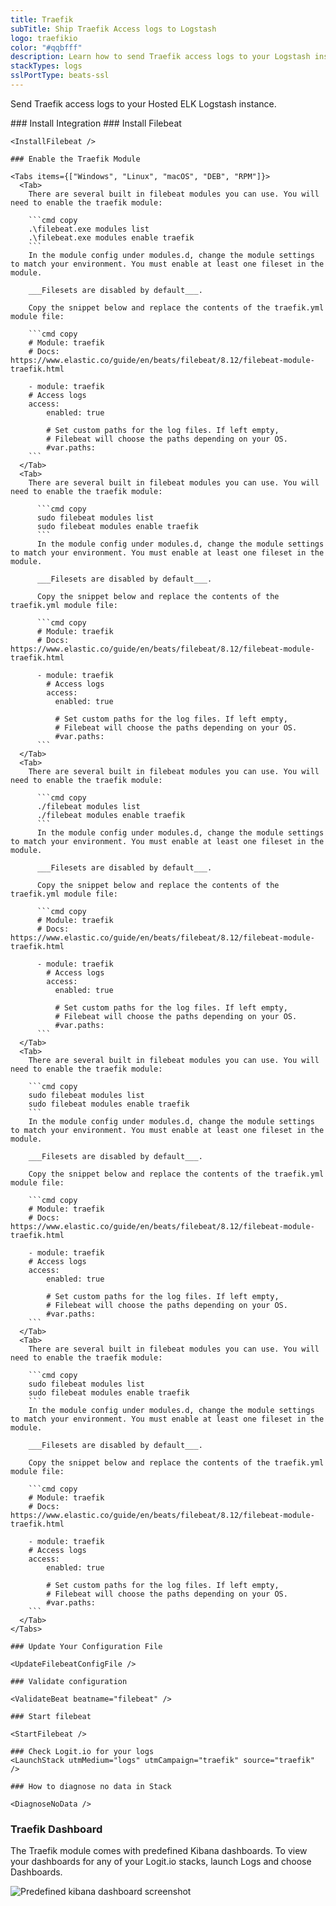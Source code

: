 ```yaml
---
title: Traefik
subTitle: Ship Traefik Access logs to Logstash
logo: traefikio
color: "#qqbfff"
description: Learn how to send Traefik access logs to your Logstash instance using our configuration examples - Ship over 100 log data types easily with Logit.io
stackTypes: logs
sslPortType: beats-ssl
---
```


Send Traefik access logs to your Hosted ELK Logstash instance.

<Steps>
  ### Install Integration
  <InstallIntegration/>
    ### Install Filebeat

    <InstallFilebeat />

    ### Enable the Traefik Module

    <Tabs items={["Windows", "Linux", "macOS", "DEB", "RPM"]}>
      <Tab>
        There are several built in filebeat modules you can use. You will need to enable the traefik module:

        ```cmd copy
        .\filebeat.exe modules list
        .\filebeat.exe modules enable traefik
        ```
        In the module config under modules.d, change the module settings to match your environment. You must enable at least one fileset in the module. 
        
        ___Filesets are disabled by default___.

        Copy the snippet below and replace the contents of the traefik.yml module file:

        ```cmd copy
        # Module: traefik
        # Docs: https://www.elastic.co/guide/en/beats/filebeat/8.12/filebeat-module-traefik.html

        - module: traefik
        # Access logs
        access:
            enabled: true

            # Set custom paths for the log files. If left empty,
            # Filebeat will choose the paths depending on your OS.
            #var.paths:
        ```
      </Tab>
      <Tab>
        There are several built in filebeat modules you can use. You will need to enable the traefik module:

          ```cmd copy
          sudo filebeat modules list
          sudo filebeat modules enable traefik
          ```
          In the module config under modules.d, change the module settings to match your environment. You must enable at least one fileset in the module. 
          
          ___Filesets are disabled by default___.

          Copy the snippet below and replace the contents of the traefik.yml module file:

          ```cmd copy
          # Module: traefik
          # Docs: https://www.elastic.co/guide/en/beats/filebeat/8.12/filebeat-module-traefik.html

          - module: traefik
            # Access logs
            access:
              enabled: true

              # Set custom paths for the log files. If left empty,
              # Filebeat will choose the paths depending on your OS.
              #var.paths:
          ```
      </Tab>
      <Tab>
        There are several built in filebeat modules you can use. You will need to enable the traefik module:

          ```cmd copy
          ./filebeat modules list
          ./filebeat modules enable traefik
          ```
          In the module config under modules.d, change the module settings to match your environment. You must enable at least one fileset in the module. 
          
          ___Filesets are disabled by default___.

          Copy the snippet below and replace the contents of the traefik.yml module file:

          ```cmd copy
          # Module: traefik
          # Docs: https://www.elastic.co/guide/en/beats/filebeat/8.12/filebeat-module-traefik.html

          - module: traefik
            # Access logs
            access:
              enabled: true

              # Set custom paths for the log files. If left empty,
              # Filebeat will choose the paths depending on your OS.
              #var.paths:
          ```
      </Tab>
      <Tab>
        There are several built in filebeat modules you can use. You will need to enable the traefik module:

        ```cmd copy
        sudo filebeat modules list
        sudo filebeat modules enable traefik
        ```
        In the module config under modules.d, change the module settings to match your environment. You must enable at least one fileset in the module. 
        
        ___Filesets are disabled by default___.

        Copy the snippet below and replace the contents of the traefik.yml module file:

        ```cmd copy
        # Module: traefik
        # Docs: https://www.elastic.co/guide/en/beats/filebeat/8.12/filebeat-module-traefik.html

        - module: traefik
        # Access logs
        access:
            enabled: true

            # Set custom paths for the log files. If left empty,
            # Filebeat will choose the paths depending on your OS.
            #var.paths:
        ```
      </Tab>
      <Tab>
        There are several built in filebeat modules you can use. You will need to enable the traefik module:

        ```cmd copy
        sudo filebeat modules list
        sudo filebeat modules enable traefik
        ```
        In the module config under modules.d, change the module settings to match your environment. You must enable at least one fileset in the module. 
        
        ___Filesets are disabled by default___.
        
        Copy the snippet below and replace the contents of the traefik.yml module file:

        ```cmd copy
        # Module: traefik
        # Docs: https://www.elastic.co/guide/en/beats/filebeat/8.12/filebeat-module-traefik.html

        - module: traefik
        # Access logs
        access:
            enabled: true

            # Set custom paths for the log files. If left empty,
            # Filebeat will choose the paths depending on your OS.
            #var.paths:
        ```
      </Tab>
    </Tabs>

    ### Update Your Configuration File

    <UpdateFilebeatConfigFile />

    ### Validate configuration

    <ValidateBeat beatname="filebeat" />
    
    ### Start filebeat

    <StartFilebeat />

    ### Check Logit.io for your logs
    <LaunchStack utmMedium="logs" utmCampaign="traefik" source="traefik" />

    ### How to diagnose no data in Stack

    <DiagnoseNoData />
</Steps>

### Traefik Dashboard

The Traefik module comes with predefined Kibana dashboards. To view your dashboards for any of your Logit.io stacks, launch Logs and choose Dashboards.
        
![Predefined kibana dashboard screenshot](@/images/integrations/filebeat/traefik.png)